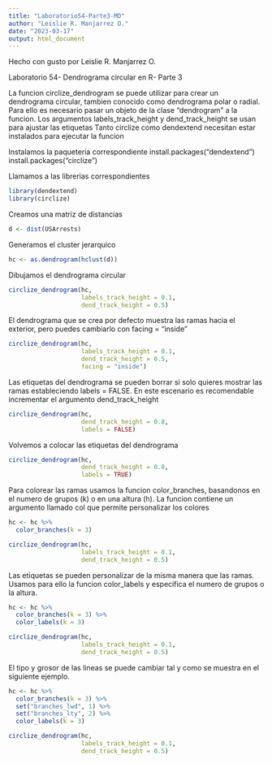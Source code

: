 ```yaml
---
title: "Laboratorio54-Parte3-MD"
author: "Leislie R. Manjarrez O."
date: "2023-03-17"
output: html_document
---
```


Hecho con gusto por Leislie R. Manjarrez O.

Laboratorio 54- Dendrograma circular en R- Parte 3

La funcion circlize_dendrogram se puede utilizar para crear un dendrograma circular, tambien conocido como dendrograma polar o radial. 
Para ello es necesario pasar un objeto de la clase “dendrogram” a la funcion. 
Los argumentos labels_track_height y dend_track_height se usan para ajustar las etiquetas 
Tanto circlize como dendextend necesitan estar instalados para ejecutar la funcion

Instalamos la paqueteria correspondiente
install.packages("dendextend")
install.packages("circlize")

Llamamos a las librerias correspondientes
```r
library(dendextend)
library(circlize)
```

Creamos una matriz de distancias
```r
d <- dist(USArrests)
```

Generamos el cluster jerarquico
```r
hc <- as.dendrogram(hclust(d))
```

Dibujamos el dendrograma circular
```r
circlize_dendrogram(hc,
                    labels_track_height = 0.1,
                    dend_track_height = 0.5)
```

El dendrograma que se crea por defecto muestra las ramas hacia el exterior, pero puedes cambiarlo con facing = "inside"
```r
circlize_dendrogram(hc,
                    labels_track_height = 0.1,
                    dend_track_height = 0.5,
                    facing = "inside")
```

Las etiquetas del dendrograma se pueden borrar si solo quieres mostrar las ramas estableciendo labels = FALSE. En este escenario es recomendable incrementar el argumento dend_track_height
```r
circlize_dendrogram(hc,
                    dend_track_height = 0.8,
                    labels = FALSE)
```

Volvemos a colocar las etiquetas del dendrograma
```r
circlize_dendrogram(hc,
                    dend_track_height = 0.8,
                    labels = TRUE)
```

Para colorear las ramas usamos la funcion color_branches, basandonos en el numero de grupos (k) o en una altura (h). La funcion contiene un argumento llamado col que permite personalizar los colores
```r
hc <- hc %>%
  color_branches(k = 3)

circlize_dendrogram(hc,
                    labels_track_height = 0.1,
                    dend_track_height = 0.5)
```

Las etiquetas se pueden personalizar de la misma manera que las ramas. Usamos para ello la funcion color_labels y especifica el numero de grupos o la altura.
```r
hc <- hc %>%
  color_branches(k = 3) %>%
  color_labels(k = 3)

circlize_dendrogram(hc,
                    labels_track_height = 0.1,
                    dend_track_height = 0.5) 
```

El tipo y grosor de las lineas se puede cambiar tal y como se muestra en el siguiente ejemplo.
```r
hc <- hc %>%
  color_branches(k = 3) %>%
  set("branches_lwd", 1) %>% 
  set("branches_lty", 2) %>% 
  color_labels(k = 3)

circlize_dendrogram(hc,
                    labels_track_height = 0.1,
                    dend_track_height = 0.5)
```
